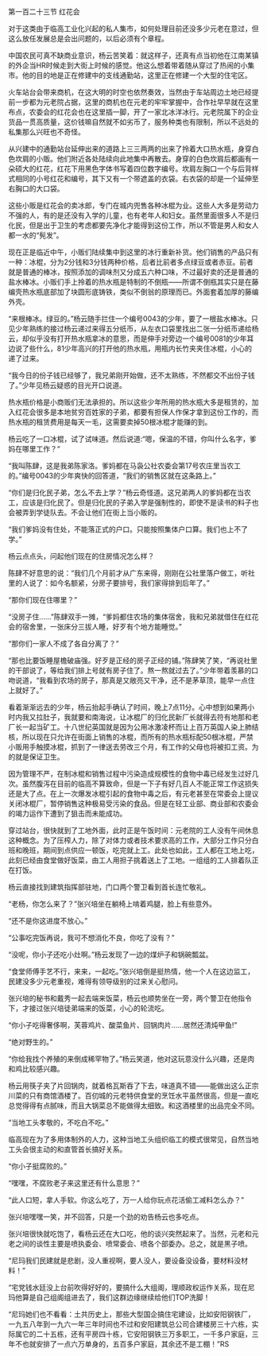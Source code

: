 

第一百二十三节 红花会

对于这类由于临高工业化兴起的私人集市，如何处理目前还没多少元老在意过，但这么放任发展总是会出问题的，以后必须有个章程。

中国农民可真不缺商业意识，杨云苦笑着：就这样子，还真有点当初他在江南某镇的外企当HR时候走到大街上时候的感觉。他这么想着带着随从穿过了热闹的小集市。他的目的地是正在修建中的支线通勤站，这里正在修建一个大型的住宅区。

火车站台会带来商机，在这大明的时空也依然奏效，当然由于车站周边土地已经提前一步都为元老院占据，这里的商机也在元老的牢牢掌握中，合作社早早就在这里布点，农委会的红花会也在这里插一脚，开了一家北冰洋冰行。元老院属下的企业货品一贯高质量，这价钱嘛自然就不如劣币了，服务种类也有限制，所以不远处的私集那么兴旺也不奇怪。

从兴建中的通勤站台延伸出来的道路上三三两两的出来了拎着大口热水瓶，身穿白色坎肩的小贩。他们附近各处陆续向此地集中再散去。身穿的白色坎肩后都画有一朵硕大的红花，红花下用黑色字体书写着四位数字编号。坎肩左胸口一个与后背样式相同的小号红花和编号，其下又有一个带遮盖的衣袋。右衣袋的却是一个延伸至右胸口的大口袋。

这些小贩是红花会的卖冰郎，专门在城内兜售各种冰棍为业。这些人大多是劳动力不强的人，有的是还没有入学的儿童，也有老年人和妇女。虽然里面很多人不是归化民，但是出于卫生的考虑都要先净化才能得到这份工作，所以不管是男人和女人都一水的“髡发”。

现在正是临近中午，小贩们陆续集中到这里的冰行重新补货。他们销售的产品只有一种：冰棍，分为2分钱和3分钱两种价格，后者比前者多点绿豆或者赤豆。前者就是普通的棒冰，按照添加的调味剂又分成五六种口味，不过最好卖的还是普通的盐水棒冰。小贩们手上拎着的热水瓶是特制的不倒瓶――所谓不倒瓶其实只是在藤编壳热水瓶底部加了块圆形底铸铁，类似不倒翁的原理而已。外面套着加厚的藤编外壳。

“来根棒冰。绿豆的。”杨云随手拦住一个编号0043的少年，要了一根盐水棒冰。只见少年熟练的接过杨云递过来得五分纸币，从左衣口袋里找出二张一分纸币递给杨云，却似乎没有打开热水瓶拿冰的意思，而是伸手对旁边一个编号0081的少年耳边说了些什么，81少年高兴的打开他的热水瓶，用瓶内长竹夹夹住冰棍，小心的递了过来。

“我今日的份子钱已经够了，我兄弟刚开始做，还不太熟练，不然都交不出份子钱了。”少年见杨云疑惑的目光开口说道。

热水瓶价格是小商贩们无法承担的。所以这些少年所用的热水瓶大多是租赁的，加入红花会很多是本地贫穷百姓家的子弟，都要有担保人作保才拿到这份工作的，而热水瓶的租赁费用是每天一毛，这需要卖掉50根冰棍才能赚的到。

杨云吃了一口冰棍，试了试味道。然后说道:“嗯，保温的不错，你叫什么名字，爹妈在哪里工作？“

“我叫陈肆，这是我弟陈家洛。爹妈都在马袅公社农委会第17号农庄里当农工的。”编号0043的少年爽快的回答道，“我们的销售区就在这条路上。”

“你们是归化民子弟，怎么不去上学？”杨云奇怪道。这兄弟两人的爹妈都在当农工，应该是归化民了。但是归化民的子弟入学是强制性的，即使不是读书的料子也会被弄到学徒队去。不会让他们在街上当小贩的。

“我们爹妈没有住处，不能落正式的户口。只能按照集体户口算。我们也上不了学。”

杨云点点头，问起他们现在的住房情况怎么样？

陈肆不好意思的说：“我们几个月前才从广东来得，刚刚在公社里落户做工，听社里的人说了：如今名额紧，分房子要排号，我们家得排到后年了。”

“那你们现在住哪里？”

“没房子住……”陈肆双手一摊，“爹妈都住农场的集体宿舍，我和兄弟就借住在红花会的宿舍里，一张床分三拔人睡，好歹有个地方能睡觉。”

“那你们一家人不成了各自分离了？”

“那也比要饭睡屋檐破庙强。好歹是正经的房子正经的铺。”陈肆笑了笑，“再说社里的干部说了，等给我们排上号就有房子住了。熬一熬就过去了。”少年带着羡慕的口吻说道，“我看到农场的房子，那真是又敞亮又干净，还不是茅草顶，能早一点住上就好了。”

看着渐渐远去的少年，杨云抬起手确认了时间，晚上7点11分。心中想到如果两小时内我又拉肚子，我就要和南海说，让冰棍厂的归化民新厂长就得去符有地那和老厂长一起当矿工。十八世纪英国就是因为公用冰激凌杯而让上百万英国人染上肺结核，所以现在只允许在街面上销售的冰棍，而所有的热水瓶标配50根冰棍，严禁小贩用手触摸冰棍，抓到了一律送去劳改三个月，有工作的父母也将被扣工资。为的就是保证卫生。

因为管理不严，在制冰棍和销售过程中污染造成规模性的食物中毒已经发生过好几次。虽然腹泻在目前的临高不算致命，但是一下子有好几百人不能正常工作这损失还是大了点。在上一次爆发冰棍引起的食物中毒之后，有元老甚至在常委会上提议关闭冰棍厂，暂停销售这种极易受污染的食品。但是在轻工业部、商业部和农委会的竭力运作下遭到了狙击而未能成功。

穿过站台，很快就到了工地外面，此时正是午饭时间：元老院的工人没有午间休息这种概念。为了压榨人力，除了对体力或者技术要求高的工作，大部分工作只分白班和晚班，期间到点供应一顿饭，吃完就上工。此处也如此，工人都在工地上吃，此刻已经由食堂做好饭菜，由工人用担子挑着送上了工地。一组组的工人排着队正在打饭。

杨云直接找到建筑指挥部驻地，门口两个警卫看到首长连忙敬礼。

“老杨，你怎么来了？”张兴培坐在躺椅上啃着鸡腿，脸上有些意外。

“还不是你这进度不放心。”

“公事吃完饭再说，我可不想消化不良，你吃了没有？”

“没呢，你小子还吃小灶啊。”杨云发现了一边的煤炉子和锅碗瓢盆。

“食堂师傅手艺不行，来来，一起吃。”张兴培倒是挺热情，他一个人在这边监工，民建没多少元老重视，难得有领导级别的过来关心慰问。

张兴培的秘书和戴秀一起去端来饭菜，杨云也顺势坐在一旁，两个警卫在他指令下，才接过张兴培徒弟端来的饭菜，小心的轮流吃。

“你小子吃得奢侈啊，芙蓉鸡片、酸菜鱼片、回锅肉片……居然还清炖甲鱼!”

“绝对野生的。”

“你给我找个养殖的来倒成稀罕物了。”杨云笑道，他对这玩意没什么兴趣，还是肉和鸡比较感兴趣。

杨云用筷子夹了片回锅肉，就着格瓦斯吞了下去，味道真不错――能做出这么正宗川菜的只有商馆酒楼了。百仞城的元老特供食堂的烹饪水平虽然很高，但是一直吃总觉得得有点腻味，而且大锅菜总不能做得太细致。和这酒楼里的出品完全不同。

“当地工头孝敬的，不吃白不吃。”

临高现在为了多用体制外的人力，这种当地工头组织临工的模式很常见，自然当地工头会很主动的和直管首长搞好关系。

“你小子挺腐败的。”

“嘿嘿，不腐败老子来这里还有什么意思？”

“此人口短，拿人手软。你这么吃了，万一人给你玩点花活偷工减料怎么办？”

张兴培嘿嘿一笑，并不回答，只是一个劲的劝告杨云也多吃点。

张兴培很快就吃饱了，看杨云还在大口吃，他的谈兴突然起来了。当然，元老和元老之间的谈性主要是喷执委会、喷常委会、喷各个部委办。总之，就是黑子喷。

“尼玛我们民建就是悲剧，没人重视啊，要人没人，要设备没设备，要材料没材料！”

“宅党钱水廷没上台前吹得好好的，要搞什么大组阁，理顺政权运作关系，现在尼玛他算是自己组阁组进去了，我们这群边缘继续给他们TOP洗脚！

“尼玛她们也不看看：土共历史上，那些大型国企搞住宅建设，比如安阳钢铁厂，一九五八年到一九六一年三年时间也不过和安阳建筑总公司合建楼房三十六栋，实际属它的二十五栋，还有平房四十栋，它安阳钢铁三万多职工，一千多户家庭，三年不也就安排了一点六万单身的，五百多户家庭，其余还不是工棚！”RS

